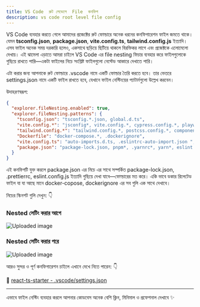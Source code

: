 ```yaml
---
title: VS Code  রুট লেভেলে  File  কনফিগ
description: vs code root level file config 
---
```


VS Code ব্যবহার করতে গেলে আমাদের প্রজেক্টের রুট ফোল্ডারে অনেক ধরনের কনফিগারেশন ফাইল জমতে থাকে। যেমন **tsconfig.json**, **package.json**, **vite.config.ts**, **tailwind.config.js** ইত্যাদি। এসব ফাইল অনেক সময় দরকারি হলেও, একসাথে ছড়িয়ে ছিটিয়ে থাকলে বিরক্তিকর লাগে এবং প্রজেক্টকে এলোমেলো দেখায়। এই ঝামেলা এড়াতে আমরা চাইলে VS Code এর file nesting ফিচার ব্যবহার করে ফাইলগুলোকে গুছিয়ে রাখতে পারি—একটা ফাইলের নিচে সংশ্লিষ্ট ফাইলগুলো নেস্টেড আকারে দেখাতে পারি।

এটা করার জন্য আপনাকে রুট ফোল্ডারে .vscode নামে একটি ফোল্ডার তৈরি করতে হবে। তার ভেতরে settings.json নামে একটি ফাইল রাখতে হবে, যেখানে ফাইল নেস্টিংয়ের প্যাটার্নগুলো উল্লেখ করবেন।


উদাহরণস্বরূপ:
```json
{
  "explorer.fileNesting.enabled": true,
  "explorer.fileNesting.patterns": {
    "tsconfig.json": "tsconfig.*.json, global.d.ts",
    "vite.config.*": "jsconfig*, vite.config.*, cypress.config.*, playwright.config.*",
    "tailwind.config.*": "tailwind.config.*, postcss.config.*, components.json",
    "Dockerfile": "docker-compose.*, .dockerignore",
    "vite.config.ts": "auto-imports.d.ts, .eslintrc-auto-import.json ",
    "package.json": "package-lock.json, pnpm*, .yarnrc*, yarn*, eslint.config*, .prettier*, prettier*, .editorconfig"
  }
}
```

এই কনফিগটি যুক্ত করলে package.json এর নিচে এর সাথে সম্পর্কিত package-lock.json, .prettierrc, eslint.config.js ইত্যাদি গুছিয়ে দেখা যাবে—ফোল্ডারের মত করে। একি ভাবে ডকার রিলেটেড ফাইল যা যা আছে মানে docker-copose, dockerignore এর সব গুলি এক সাথে দেখাবে।

নিচের স্কিনশট গুলি দেখুন: 👇

### Nested সেটিং করার আগে

![Uploaded image](https://cdn.techdiary.dev/article-content/o9rgQXh7KNGtHkLhFdIPWVqlJ28rro)


### Nested সেটিং করার পরে


![Uploaded image](https://cdn.techdiary.dev/article-content/gYZrNgz9cdaC9VOiBkIjpQ80EMVBbZ)


আরও সুন্দর ও পূর্ণ কনফিগারেশন চাইলে এখানে দেখে নিতে পারেন: 👇

🔗 [react-ts-starter - .vscode/settings.json](https://github.com/yeasin2002/react-ts-starter/blob/main/.vscode/settings.json)

---

এভাবে ফাইল নেস্টিং ব্যবহার করলে আপনার কোডবেস অনেক বেশি ক্লিন, মিনিমাল ও প্রফেশনাল দেখাবে ✨
